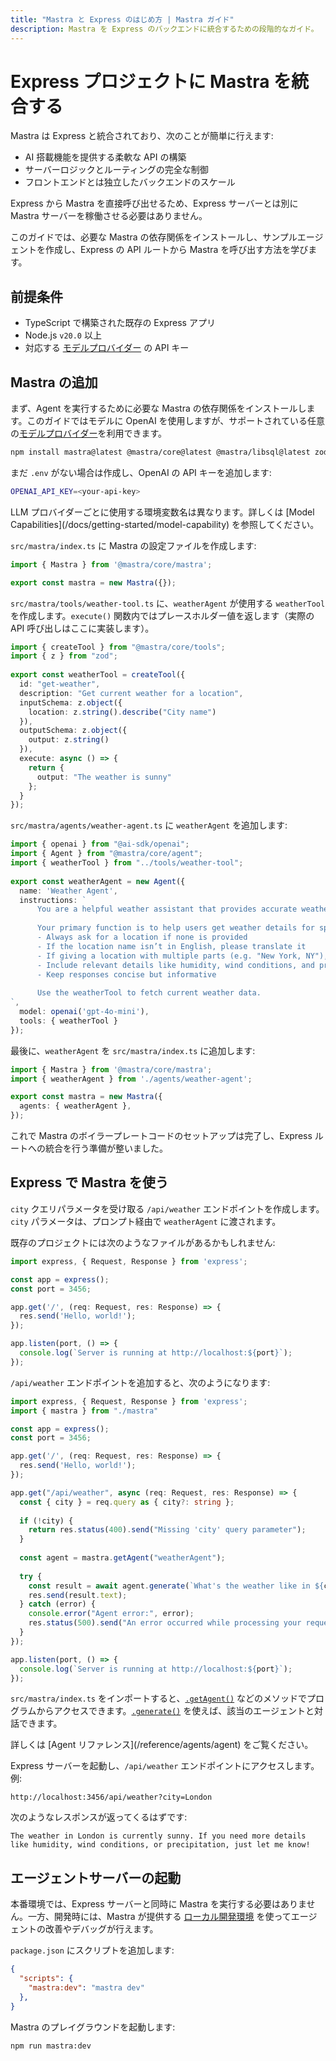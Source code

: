 ```yaml
---
title: "Mastra と Express のはじめ方 | Mastra ガイド"
description: Mastra を Express のバックエンドに統合するための段階的なガイド。
---
```





# Express プロジェクトに Mastra を統合する

Mastra は Express と統合されており、次のことが簡単に行えます:

- AI 搭載機能を提供する柔軟な API の構築
- サーバーロジックとルーティングの完全な制御
- フロントエンドとは独立したバックエンドのスケール

Express から Mastra を直接呼び出せるため、Express サーバーとは別に Mastra サーバーを稼働させる必要はありません。

このガイドでは、必要な Mastra の依存関係をインストールし、サンプルエージェントを作成し、Express の API ルートから Mastra を呼び出す方法を学びます。



## 前提条件

- TypeScript で構築された既存の Express アプリ
- Node.js `v20.0` 以上
- 対応する [モデルプロバイダー](/docs/getting-started/model-providers) の API キー



## Mastra の追加

まず、Agent を実行するために必要な Mastra の依存関係をインストールします。このガイドではモデルに OpenAI を使用しますが、サポートされている任意の[モデルプロバイダー](/docs/getting-started/model-providers)を利用できます。

```bash copy
npm install mastra@latest @mastra/core@latest @mastra/libsql@latest zod@^3.0.0 @ai-sdk/openai@^1.0.0
```

まだ `.env` がない場合は作成し、OpenAI の API キーを追加します:

```bash filename=".env" copy
OPENAI_API_KEY=<your-api-key>
```

<Callout>
LLM プロバイダーごとに使用する環境変数名は異なります。詳しくは [Model Capabilities](/docs/getting-started/model-capability) を参照してください。
</Callout>

`src/mastra/index.ts` に Mastra の設定ファイルを作成します:

```ts filename="src/mastra/index.ts" copy
import { Mastra } from '@mastra/core/mastra';

export const mastra = new Mastra({});
```

`src/mastra/tools/weather-tool.ts` に、`weatherAgent` が使用する `weatherTool` を作成します。`execute()` 関数内ではプレースホルダー値を返します（実際の API 呼び出しはここに実装します）。

```ts filename="src/mastra/tools/weather-tool.ts" copy
import { createTool } from "@mastra/core/tools";
import { z } from "zod";
 
export const weatherTool = createTool({
  id: "get-weather",
  description: "Get current weather for a location",
  inputSchema: z.object({
    location: z.string().describe("City name")
  }),
  outputSchema: z.object({
    output: z.string()
  }),
  execute: async () => {
    return {
      output: "The weather is sunny"
    };
  }
});
```

`src/mastra/agents/weather-agent.ts` に `weatherAgent` を追加します:

```ts filename="src/mastra/agents/weather-agent.ts" copy
import { openai } from "@ai-sdk/openai";
import { Agent } from "@mastra/core/agent";
import { weatherTool } from "../tools/weather-tool";
 
export const weatherAgent = new Agent({
  name: 'Weather Agent',
  instructions: `
      You are a helpful weather assistant that provides accurate weather information.
 
      Your primary function is to help users get weather details for specific locations. When responding:
      - Always ask for a location if none is provided
      - If the location name isn’t in English, please translate it
      - If giving a location with multiple parts (e.g. "New York, NY"), use the most relevant part (e.g. "New York")
      - Include relevant details like humidity, wind conditions, and precipitation
      - Keep responses concise but informative
 
      Use the weatherTool to fetch current weather data.
`,
  model: openai('gpt-4o-mini'),
  tools: { weatherTool }
});
```

最後に、`weatherAgent` を `src/mastra/index.ts` に追加します:

```ts filename="src/mastra/index.ts" copy {2, 5}
import { Mastra } from '@mastra/core/mastra';
import { weatherAgent } from './agents/weather-agent';

export const mastra = new Mastra({
  agents: { weatherAgent },
});

```

これで Mastra のボイラープレートコードのセットアップは完了し、Express ルートへの統合を行う準備が整いました。



## Express で Mastra を使う

`city` クエリパラメータを受け取る `/api/weather` エンドポイントを作成します。`city` パラメータは、プロンプト経由で `weatherAgent` に渡されます。

既存のプロジェクトには次のようなファイルがあるかもしれません:

```ts filename="src/server.ts" copy
import express, { Request, Response } from 'express';

const app = express();
const port = 3456;

app.get('/', (req: Request, res: Response) => {
  res.send('Hello, world!');
});

app.listen(port, () => {
  console.log(`Server is running at http://localhost:${port}`);
});
```

`/api/weather` エンドポイントを追加すると、次のようになります:

```ts filename="src/server.ts" copy {2, 11-27}
import express, { Request, Response } from 'express';
import { mastra } from "./mastra"

const app = express();
const port = 3456;

app.get('/', (req: Request, res: Response) => {
  res.send('Hello, world!');
});

app.get("/api/weather", async (req: Request, res: Response) => {
  const { city } = req.query as { city?: string };
 
  if (!city) {
    return res.status(400).send("Missing 'city' query parameter");
  }
 
  const agent = mastra.getAgent("weatherAgent");
 
  try {
    const result = await agent.generate(`What's the weather like in ${city}?`);
    res.send(result.text);
  } catch (error) {
    console.error("Agent error:", error);
    res.status(500).send("An error occurred while processing your request");
  }
});

app.listen(port, () => {
  console.log(`Server is running at http://localhost:${port}`);
});
```

`src/mastra/index.ts` をインポートすると、[`.getAgent()`](/reference/agents/getAgent) などのメソッドでプログラムからアクセスできます。[`.generate()`](/reference/agents/generate) を使えば、該当のエージェントと対話できます。

<Callout>
詳しくは [Agent リファレンス](/reference/agents/agent) をご覧ください。
</Callout>

Express サーバーを起動し、`/api/weather` エンドポイントにアクセスします。例:

```
http://localhost:3456/api/weather?city=London
```

次のようなレスポンスが返ってくるはずです:

```
The weather in London is currently sunny. If you need more details like humidity, wind conditions, or precipitation, just let me know!
```



## エージェントサーバーの起動

本番環境では、Express サーバーと同時に Mastra を実行する必要はありません。一方、開発時には、Mastra が提供する [ローカル開発環境](/docs/server-db/local-dev-playground) を使ってエージェントの改善やデバッグが行えます。

`package.json` にスクリプトを追加します:

```json filename="package.json" copy
{
  "scripts": {
    "mastra:dev": "mastra dev"
  },
}
```

Mastra のプレイグラウンドを起動します:

```bash copy
npm run mastra:dev
```
